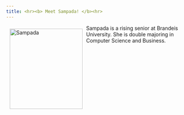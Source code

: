 ```yaml
---
title: <hr><b> Meet Sampada! </b><hr>
---
```


<img src="pictures/sampada.jpg" alt="Sampada" width="200" height="220" style="float:left;margin:10px 10px"/> Sampada is a rising senior at Brandeis University. She is double majoring in Computer Science and Business.